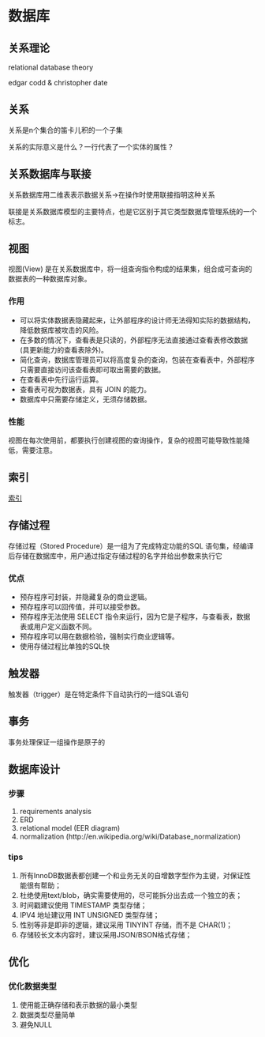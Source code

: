 = 数据库 =

== 关系理论 ==
relational database theory

edgar codd & christopher date

== 关系 ==
关系是n个集合的笛卡儿积的一个子集

关系的实际意义是什么？一行代表了一个实体的属性？

== 关系数据库与联接 ==
关系数据库用二维表表示数据关系->在操作时使用联接指明这种关系

联接是关系数据库模型的主要特点，也是它区别于其它类型数据库管理系统的一个标志。

== 视图 ==
视图(View) 是在关系数据库中，将一组查询指令构成的结果集，组合成可查询的数据表的一种数据库对象。

=== 作用 ===
* 可以将实体数据表隐藏起来，让外部程序的设计师无法得知实际的数据结构，降低数据库被攻击的风险。
* 在多数的情况下，查看表是只读的，外部程序无法直接通过查看表修改数据(具更新能力的查看表除外)。
* 简化查询，数据库管理员可以将高度复杂的查询，包装在查看表中，外部程序只需要直接访问该查看表即可取出需要的数据。
* 在查看表中先行运行运算。
* 查看表可视为数据表，具有 JOIN 的能力。
* 数据库中只需要存储定义，无须存储数据。

=== 性能 ===
视图在每次使用前，都要执行创建视图的查询操作，复杂的视图可能导致性能降低，需要注意。

== 索引 ==
[[dbindex|索引]]

== 存储过程 ==
存储过程（Stored Procedure）是一组为了完成特定功能的SQL 语句集，经编译后存储在数据库中，用户通过指定存储过程的名字并给出参数来执行它

=== 优点 ===
* 预存程序可封装，并隐藏复杂的商业逻辑。
* 预存程序可以回传值，并可以接受参数。
* 预存程序无法使用 SELECT 指令来运行，因为它是子程序，与查看表，数据表或用户定义函数不同。
* 预存程序可以用在数据检验，强制实行商业逻辑等。
* 使用存储过程比单独的SQL快

== 触发器 ==
触发器（trigger）是在特定条件下自动执行的一组SQL语句

== 事务 ==
事务处理保证一组操作是原子的

== 数据库设计 ==
=== 步骤 ===
# requirements analysis
# ERD
# relational model (EER diagram)
# normalization (http://en.wikipedia.org/wiki/Database_normalization)
=== tips ===
# 所有InnoDB数据表都创建一个和业务无关的自增数字型作为主键，对保证性能很有帮助；
# 杜绝使用text/blob，确实需要使用的，尽可能拆分出去成一个独立的表；
# 时间戳建议使用 TIMESTAMP 类型存储；
# IPV4 地址建议用 INT UNSIGNED 类型存储；
# 性别等非是即非的逻辑，建议采用 TINYINT 存储，而不是 CHAR(1)；
# 存储较长文本内容时，建议采用JSON/BSON格式存储；

== 优化 ==
=== 优化数据类型 ===
# 使用能正确存储和表示数据的最小类型
# 数据类型尽量简单
# 避免NULL

